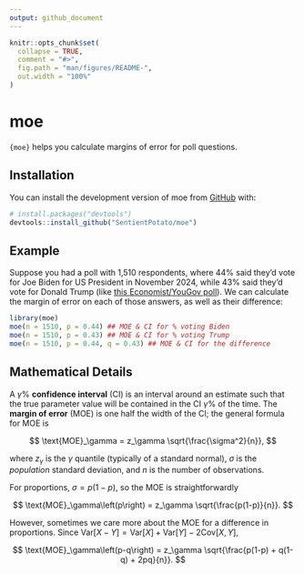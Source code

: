 ```yaml
---
output: github_document
---
```


<!-- README.md is generated from README.Rmd. Please edit that file -->

```r
knitr::opts_chunk$set(
  collapse = TRUE,
  comment = "#>",
  fig.path = "man/figures/README-",
  out.width = "100%"
)
```

# moe

<!-- badges: start -->
<!-- badges: end -->

`{moe}` helps you calculate margins of error for poll questions.

## Installation

You can install the development version of moe from [GitHub](https://github.com/) with:

``` r
# install.packages("devtools")
devtools::install_github("SentientPotato/moe")
```

## Example

Suppose you had a poll with 1,510 respondents, where 44% said they'd vote for
Joe Biden for US President in November 2024, while 43% said they'd vote for
Donald Trump (like [this Economist/YouGov poll](https://tinyurl.com/2z49d8cf)).
We can calculate the margin of error on each of those answers,
as well as their difference:

```r
library(moe)
moe(n = 1510, p = 0.44) ## MOE & CI for % voting Biden
moe(n = 1510, p = 0.43) ## MOE & CI for % voting Trump
moe(n = 1510, p = 0.44, q = 0.43) ## MOE & CI for the difference
```

## Mathematical Details

A $\gamma$% **confidence interval** (CI) is an interval around an estimate such
that the true parameter value will be contained in the CI $\gamma$% of the time.
The **margin of error** (MOE) is one half the width of the CI;
the general formula for MOE is

$$
\text{MOE}_\gamma = z_\gamma \sqrt{\frac{\sigma^2}{n}},
$$

where $z_\gamma$ is the $\gamma$ quantile (typically of a standard normal),
$\sigma$ is the *population* standard deviation,
and $n$ is the number of observations.

For proportions, $\sigma = p(1-p)$, so the MOE is straightforwardly

$$
\text{MOE}_\gamma\left(p\right) = z_\gamma \sqrt{\frac{p(1-p)}{n}}.
$$

However, sometimes we care more about the MOE for a difference in proportions.
Since $\text{Var}\left[X - Y\right] = \text{Var}\left[X\right] + \text{Var}\left[Y\right] - 2\text{Cov}\left[X, Y\right]$,

$$
\text{MOE}_\gamma\left(p-q\right) = z_\gamma \sqrt{\frac{p(1-p) + q(1-q) + 2pq}{n}}.
$$
